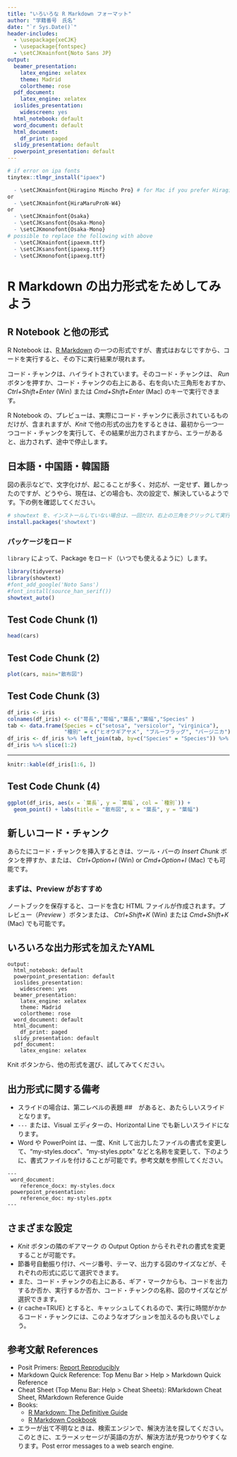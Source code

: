 ```yaml
---
title: "いろいろな R Markdown フォーマット"
author: "学籍番号　氏名"
date: "`r Sys.Date()`"
header-includes:
  - \usepackage{xeCJK}
  - \usepackage{fontspec}
  - \setCJKmainfont{Noto Sans JP}
output:
  beamer_presentation: 
    latex_engine: xelatex
    theme: Madrid
    colortheme: rose
  pdf_document: 
    latex_engine: xelatex
  ioslides_presentation: 
    widescreen: yes
  html_notebook: default
  word_document: default
  html_document:
    df_print: paged
  slidy_presentation: default
  powerpoint_presentation: default
---
```


```r
# if error on ipa fonts
tinytex::tlmgr_install("ipaex")
```

```r
  - \setCJKmainfont{Hiragino Mincho Pro} # for Mac if you prefer Hiragino
or 
  - \setCJKmainfont{HiraMaruProN-W4}
or
  - \setCJKmainfont{Osaka}
  - \setCJKsansfont{Osaka-Mono}
  - \setCJKmonofont{Osaka-Mono}
# possible to replace the following with above
  - \setCJKmainfont{ipaexm.ttf}
  - \setCJKsansfont{ipaexg.ttf}
  - \setCJKmonofont{ipaexg.ttf}
```



# R Markdown の出力形式をためしてみよう


## R Notebook と他の形式

R Notebook は、[R Markdown](http://rmarkdown.rstudio.com) の一つの形式ですが、書式はおなじですから、コードを実行すると、その下に実行結果が現れます。

コード・チャンクは、ハイライトされています。そのコード・チャンクは、 *Run* ボタンを押すか、コード・チャンクの右上にある、右を向いた三角形をおすか、 *Ctrl+Shift+Enter* (Win) または *Cmd+Shift+Enter* (Mac) のキーで実行できます。

R Notebook の、プレビューは、実際にコード・チャンクに表示されているものだけが、含まれますが、*Knit* で他の形式の出力をするときは、最初から一つ一つコード・チャンクを実行して、その結果が出力されますから、エラーがあると、出力されず、途中で停止します。

## 日本語・中国語・韓国語

図の表示などで、文字化けが、起こることが多く、対応が、一定せず、難しかったのですが、どうやら、現在は、どの場合も、次の設定で、解決しているようです。下の例を確認してください。

```r
# showtext を、インストールしていない場合は、一回だけ、右上の三角をクリックして実行
install.packages('showtext')
```

### パッケージをロード

`library` によって、Package をロード（いつでも使えるように）します。

```r
library(tidyverse)
library(showtext) 
#font_add_google('Noto Sans')
#font_install(source_han_serif())
showtext_auto()
```

## Test Code Chunk (1)

```r
head(cars)
```

## Test Code Chunk (2)

```r
plot(cars, main="散布図")
```


## Test Code Chunk (3)


```r
df_iris <- iris
colnames(df_iris) <- c("萼長","萼幅","葉長","葉幅","Species" )
tab <- data.frame(Species = c("setosa", "versicolor", "virginica"), 
                  "種別" = c("ヒオウギアヤメ", "ブルーフラッグ", "バージニカ"))
df_iris <- df_iris %>% left_join(tab, by=c("Species" = "Species")) %>% select(-5)
df_iris %>% slice(1:2)
```

---

```r
knitr::kable(df_iris[1:6, ])
```


## Test Code Chunk (4)

```r
ggplot(df_iris, aes(x = `葉長`, y = `葉幅`, col = `種別`)) +
  geom_point() + labs(title = "散布図", x = "葉長", y = "葉幅")
```


## 新しいコード・チャンク

あらたにコード・チャンクを挿入するときは、ツール・バーの *Insert Chunk* ボタンを押すか、または、 *Ctrl+Option+I* (Win) or *Cmd+Option+I* (Mac) でも可能です。

### まずは、Preview がおすすめ

ノートブックを保存すると、コードを含む HTML ファイルが作成されます。プレビュー（*Preview* ）ボタンまたは、  *Ctrl+Shift+K* (Win) または *Cmd+Shift+K* (Mac) でも可能です。


## いろいろな出力形式を加えたYAML

```
output:
  html_notebook: default
  powerpoint_presentation: default
  ioslides_presentation: 
    widescreen: yes
  beamer_presentation: 
    latex_engine: xelatex
    theme: Madrid
    colortheme: rose
  word_document: default
  html_document:
    df_print: paged
  slidy_presentation: default
  pdf_document: 
    latex_engine: xelatex
```

Knit ボタンから、他の形式を選び、試してみてください。

## 出力形式に関する備考

* スライドの場合は、第二レベルの表題 \#\#　があると、あたらしいスライドとなります。
* `---` または、Visual エディターの、Horizontal Line でも新しいスライドになります。
* Word や PowerPoint は、一度、Knit して出力したファイルの書式を変更して、"my-styles.docx"、"my-styles.pptx"  などと名称を変更して、下のように、書式ファイルを付けることが可能です。参考文献を参照してください。
```
---
 word_document:
    reference_docx: my-styles.docx
 powerpoint_presentation:
    reference_doc: my-styles.pptx
---
```

## さまざまな設定

* *Knit* ボタンの隣のギアマーク の Output Option からそれぞれの書式を変更することが可能です。
* 節番号自動振り付け、ページ番号、テーマ、出力する図のサイズなどが、それぞれの形式に応じて選択できます。
* また、コード・チャンクの右上にある、ギア・マークからも、コードを出力するか否か、実行するか否か、コード・チャンクの名称、図のサイズなどが選択できます。
* {r cache=TRUE} とすると、キャッシュしてくれるので、実行に時間がかかるコード・チャンクには、このようなオプションを加えるのも良いでしょう。

## 参考文献 References

* Posit Primers: [Report Reproducibly](https://rmarkdown.rstudio.com/lesson-1.html?_ga=2.60708591.317621277.1671142614-2004472742.1671142614)
* Markdown Quick Reference: Top Menu Bar \> Help \> Markdown Quick Reference
* Cheat Sheet (Top Menu Bar: Help \> Cheat Sheets): RMarkdown Cheat Sheet, RMarkdown Reference Guide
* Books:
  - [R Markdown: The Definitive Guide](https://bookdown.org/yihui/rmarkdown/)
  - [R Markdown Cookbook](https://bookdown.org/yihui/rmarkdown-cookbook/)
* エラーが出て不明なときは、検索エンジンで、解決方法を探してください。このときに、エラーメッセージが英語の方が、解決方法が見つかりやすくなります。Post error messages to a web search engine.
  

